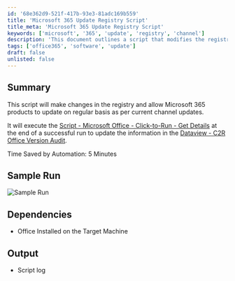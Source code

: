 ```yaml
---
id: '68e362d9-521f-417b-93e3-81adc169b559'
title: 'Microsoft 365 Update Registry Script'
title_meta: 'Microsoft 365 Update Registry Script'
keywords: ['microsoft', '365', 'update', 'registry', 'channel']
description: 'This document outlines a script that modifies the registry to enable regular updates for Microsoft 365 products according to the current channel updates. It also executes a follow-up script to update version information in the relevant audit data view.'
tags: ['office365', 'software', 'update']
draft: false
unlisted: false
---
```

## Summary

This script will make changes in the registry and allow Microsoft 365 products to update on regular basis as per current channel updates.

It will execute the [Script - Microsoft Office - Click-to-Run - Get Details](https://proval.itglue.com/DOC-5078775-13932545) at the end of a successful run to update the information in the [Dataview - C2R Office Version Audit](https://proval.itglue.com/DOC-5078775-13932548).

Time Saved by Automation: 5 Minutes

## Sample Run

![Sample Run](../../../static/img/Microsoft-365---Set-Update-Channel---Current/image_1.png)

## Dependencies

- Office Installed on the Target Machine

## Output

- Script log











